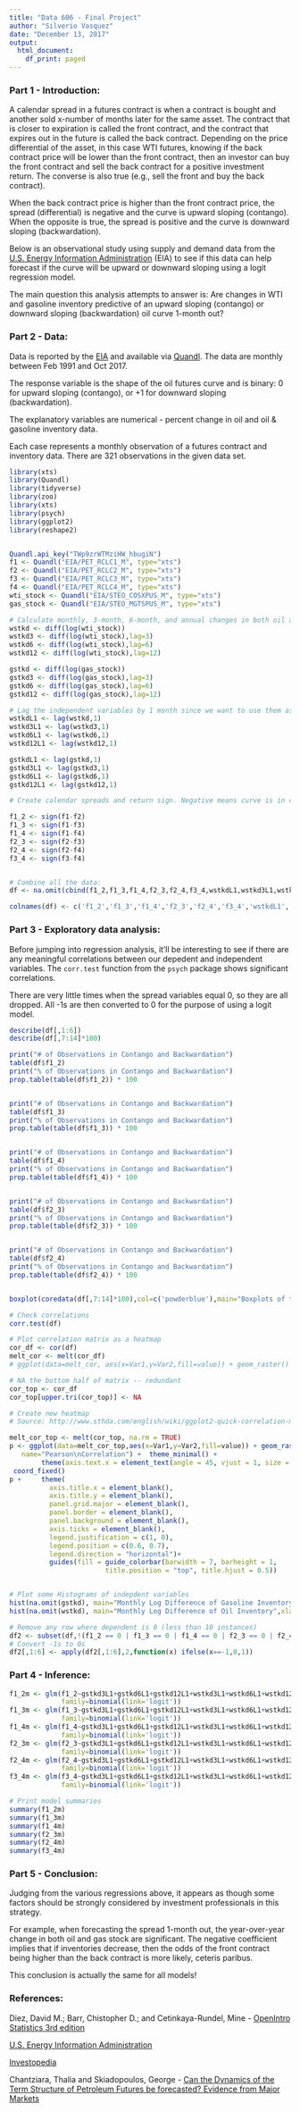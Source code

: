 ---
title: "Data 606 - Final Project"
author: "Silverio Vasquez"
date: "December 13, 2017"
output:
  html_document:
    df_print: paged
---

### Part 1 - Introduction:      

A calendar spread in a futures contract is when a contract is bought and another sold x-number of months later for the same asset. The contract that is closer to expiration is called the front contract, and the contract that expires out in the future is called the back contract. Depending on the price differential of the asset, in this case WTI futures, knowing if the back contract price will be lower than the front contract, then an investor can buy the front contract and sell the back contract for a positive investment return. The converse is also true (e.g., sell the front and buy the back contract). 

When the back contract price is higher than the front contract price, the spread (differential) is negative and the curve is upward sloping (contango). When the opposite is true, the spread is positive and the curve is downward sloping (backwardation).

Below is an observational study using supply and demand data from the [U.S. Energy Information Administration](http://eia.gov//) (EIA) to see if this data can help forecast if the curve will be upward or downward sloping using a logit regression model.

The main question this analysis attempts to answer is: Are changes in WTI and gasoline inventory predictive of an upward sloping (contango) or downward sloping (backwardation) oil curve 1-month out?

### Part 2 - Data:


Data is reported by the [EIA](http://eia.gov//) and available via [Quandl](http://quandl.com/eia/). The data are monthly between Feb 1991 and Oct 2017.

The response variable is the shape of the oil futures curve and is binary: 0 for upward sloping (contango), or +1 for downward sloping (backwardation). 

The explanatory variables are numerical - percent change in oil and oil & gasoline inventory data.

Each case represents a monthly observation of a futures contract and inventory data. There are 321 observations in the given data set.


```{r setup, echo=TRUE, results='hide', warning=FALSE, message=FALSE}

library(xts)
library(Quandl)
library(tidyverse)
library(zoo)
library(xts)
library(psych)
library(ggplot2)
library(reshape2)


Quandl.api_key("TWp9zrWTMziHW_hbugiN")
f1 <- Quandl("EIA/PET_RCLC1_M", type="xts")
f2 <- Quandl("EIA/PET_RCLC2_M", type="xts")
f3 <- Quandl("EIA/PET_RCLC3_M", type="xts")
f4 <- Quandl("EIA/PET_RCLC4_M", type="xts")
wti_stock <- Quandl("EIA/STEO_COSXPUS_M", type="xts")
gas_stock <- Quandl("EIA/STEO_MGTSPUS_M", type="xts")

# Calculate monthly, 3-month, 6-month, and annual changes in both oil and gasoline inventory data
wstkd <- diff(log(wti_stock))
wstkd3 <- diff(log(wti_stock),lag=3)
wstkd6 <- diff(log(wti_stock),lag=6)
wstkd12 <- diff(log(wti_stock),lag=12)

gstkd <- diff(log(gas_stock))
gstkd3 <- diff(log(gas_stock),lag=3)
gstkd6 <- diff(log(gas_stock),lag=6)
gstkd12 <- diff(log(gas_stock),lag=12)

# Lag the independent variables by 1 month since we want to use them as leading indicators
wstkdL1 <- lag(wstkd,1)
wstkd3L1 <- lag(wstkd3,1)
wstkd6L1 <- lag(wstkd6,1)
wstkd12L1 <- lag(wstkd12,1)

gstkdL1 <- lag(gstkd,1)
gstkd3L1 <- lag(gstkd3,1)
gstkd6L1 <- lag(gstkd6,1)
gstkd12L1 <- lag(gstkd12,1)

# Create calendar spreads and return sign. Negative means curve is in contango, and positive means curve is in backwardation. Since all the variables are of XTS data type, the dates are automatically taken into account.

f1_2 <- sign(f1-f2)
f1_3 <- sign(f1-f3)
f1_4 <- sign(f1-f4)
f2_3 <- sign(f2-f3)
f2_4 <- sign(f2-f4)
f3_4 <- sign(f3-f4)


# Combine all the data:
df <- na.omit(cbind(f1_2,f1_3,f1_4,f2_3,f2_4,f3_4,wstkdL1,wstkd3L1,wstkd6L1,wstkd12L1,gstkdL1,gstkd3L1,gstkd6L1,gstkd12L1))

colnames(df) <- c('f1_2','f1_3','f1_4','f2_3','f2_4','f3_4','wstkdL1','wstkd3L1','wstkd6L1','wstkd12L1','gstkdL1','gstkd3L1','gstkd6L1','gstkd12L1')

```

### Part 3 - Exploratory data analysis:

Before jumping into regression analysis, it'll be interesting to see if there are any meaningful correlations between our depedent and independent variables. The `corr.test` function from the `psych` package shows significant correlations.

There are very little times when the spread variables equal 0, so they are all dropped. All -1s are then converted to 0 for the purpose of using a logit model.

```{r eda}
describe(df[,1:6])
describe(df[,7:14]*100)

print("# of Observations in Contango and Backwardation")
table(df$f1_2)
print("% of Observations in Contango and Backwardation")
prop.table(table(df$f1_2)) * 100


print("# of Observations in Contango and Backwardation")
table(df$f1_3)
print("% of Observations in Contango and Backwardation")
prop.table(table(df$f1_3)) * 100


print("# of Observations in Contango and Backwardation")
table(df$f1_4)
print("% of Observations in Contango and Backwardation")
prop.table(table(df$f1_4)) * 100


print("# of Observations in Contango and Backwardation")
table(df$f2_3)
print("% of Observations in Contango and Backwardation")
prop.table(table(df$f2_3)) * 100


print("# of Observations in Contango and Backwardation")
table(df$f2_4)
print("% of Observations in Contango and Backwardation")
prop.table(table(df$f2_4)) * 100


boxplot(coredata(df[,7:14]*100),col=c('powderblue'),main="Boxplots of the Explanatory Variables",ylab="%",las=2)

# Check correlations
corr.test(df)

# Plot correlation matrix as a heatmap
cor_df <- cor(df)
melt_cor <- melt(cor_df)
# ggplot(data=melt_cor, aes(x=Var1,y=Var2,fill=value)) + geom_raster()

# NA the bottom half of matrix -- redundant
cor_top <- cor_df
cor_top[upper.tri(cor_top)] <- NA

# Create new heatmap
# Source: http://www.sthda.com/english/wiki/ggplot2-quick-correlation-matrix-heatmap-r-software-and-data-visualization#create-the-correlation-heatmap-with-ggplot2

melt_cor_top <- melt(cor_top, na.rm = TRUE)
p <- ggplot(data=melt_cor_top,aes(x=Var1,y=Var2,fill=value)) + geom_raster() + scale_fill_gradient2(low = "blue", high = "red", mid = "white", midpoint = 0, limit = c(-1,1), space = "Lab", 
   name="Pearson\nCorrelation") +  theme_minimal() + 
        theme(axis.text.x = element_text(angle = 45, vjust = 1, size = 12, hjust = 1)) +
 coord_fixed()
p +     theme(
          axis.title.x = element_blank(),
          axis.title.y = element_blank(),
          panel.grid.major = element_blank(),
          panel.border = element_blank(),
          panel.background = element_blank(),
          axis.ticks = element_blank(),
          legend.justification = c(1, 0),
          legend.position = c(0.6, 0.7),
          legend.direction = "horizontal")+
          guides(fill = guide_colorbar(barwidth = 7, barheight = 1,
                        title.position = "top", title.hjust = 0.5))


# Plot some Histograms of indepdent variables
hist(na.omit(gstkd), main="Monthly Log Difference of Gasoline Inventory",xlab="")
hist(na.omit(wstkd), main="Monthly Log Difference of Oil Inventory",xlab = "")

# Remove any row where dependent is 0 (less than 10 instances)
df2 <- subset(df,!(f1_2 == 0 | f1_3 == 0 | f1_4 == 0 | f2_3 == 0 | f2_4 == 0 | f3_4 == 0))
# Convert -1s to 0s
df2[,1:6] <- apply(df2[,1:6],2,function(x) ifelse(x==-1,0,1))


```


### Part 4 - Inference:

```{r logit}
f1_2m <- glm(f1_2~gstkd3L1+gstkd6L1+gstkd12L1+wstkd3L1+wstkd6L1+wstkd12L1,data=df2,
             family=binomial(link='logit'))
f1_3m <- glm(f1_3~gstkd3L1+gstkd6L1+gstkd12L1+wstkd3L1+wstkd6L1+wstkd12L1,data=df2,
             family=binomial(link='logit'))
f1_4m <- glm(f1_4~gstkd3L1+gstkd6L1+gstkd12L1+wstkd3L1+wstkd6L1+wstkd12L1,data=df2,
             family=binomial(link='logit'))
f2_3m <- glm(f2_3~gstkd3L1+gstkd6L1+gstkd12L1+wstkd3L1+wstkd6L1+wstkd12L1,data=df2,
             family=binomial(link='logit'))
f2_4m <- glm(f2_4~gstkd3L1+gstkd6L1+gstkd12L1+wstkd3L1+wstkd6L1+wstkd12L1,data=df2,
             family=binomial(link='logit'))
f3_4m <- glm(f3_4~gstkd3L1+gstkd6L1+gstkd12L1+wstkd3L1+wstkd6L1+wstkd12L1,data=df2,
             family=binomial(link='logit'))

# Print model summaries
summary(f1_2m)
summary(f1_3m)
summary(f1_4m)
summary(f2_3m)
summary(f2_4m)
summary(f3_4m)

```


### Part 5 - Conclusion:

Judging from the various regressions above, it appears as though some factors should be strongly considered by investment professionals in this strategy. 

For example, when forecasting the spread 1-month out, the year-over-year change in both oil and gas stock are significant. The negative coefficient implies that if inventories decrease, then the odds of the front contract being higher than the back contract is more likely, ceteris paribus.  

This conclusion is actually the same for all models!

### References:

Diez, David M.; Barr, Chistopher D.; and Cetinkaya-Rundel, Mine - [OpenIntro Statistics 3rd edition](https://www.openintro.org/stat/textbook.php?stat_book=os)

[U.S. Energy Information Administration](https://www.eia.gov/)

[Investopedia](https://www.investopedia.com/articles/optioninvestor/calendar-spread-grain-market.asp)

Chantziara, Thalia and Skiadopoulos, George - [Can the Dynamics of the Term Structure of Petroleum Futures be forecasted? Evidence from Major Markets](https://warwick.ac.uk/fac/soc/wbs/subjects/finance/research/wpaperseries/wf05-243.pdf)
